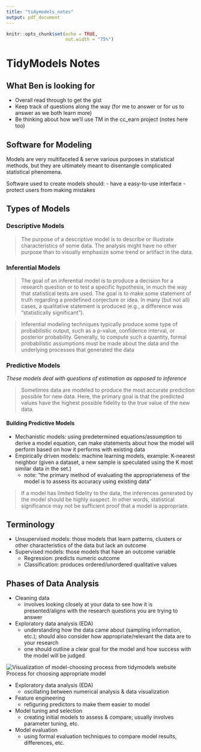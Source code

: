 ```yaml
---
title: "tidymodels_notes"
output: pdf_document
---
```


```r
knitr::opts_chunk$set(echo = TRUE, 
                      out.width = "75%")
```

# TidyModels Notes

## What Ben is looking for
- Overall read through to get the gist
- Keep track of questions along the way (for me to answer or for us to answer as we both learn more)
- Be thinking about how we’ll use TM in the cc_earn project (notes here too)

## Software for Modeling

Models are very multifaceted & serve various purposes in statistical methods, but they are ultimately meant to disentangle complicated statistical phenomena.

Software used to create models should:
- have a easy-to-use interface
- protect users from making mistakes

## Types of Models

### Descriptive Models

> The purpose of a descriptive model is to describe or illustrate characteristics of some data. The analysis might have no other purpose than to visually emphasize some trend or artifact in the data.

### Inferential Models

> The goal of an inferential model is to produce a decision for a research question or to test a specific hypothesis, in much the way that statistical tests are used. The goal is to make some statement of truth regarding a predefined conjecture or idea. In many (but not all) cases, a qualitative statement is produced (e.g., a difference was “statistically significant”).

> Inferential modeling techniques typically produce some type of probabilistic output, such as a p-value, confidence interval, or posterior probability. Generally, to compute such a quantity, formal probabilistic assumptions must be made about the data and the underlying processes that generated the data

### Predictive Models 
*These models deal with questions of estimation as opposed to inference*

> Sometimes data are modeled to produce the most accurate prediction possible for new data. Here, the primary goal is that the predicted values have the highest possible fidelity to the true value of the new data.

#### Building Predictive Models
- Mechanistic models: using predetermined equations/assumption to derive a model equation, can make statements about how the model will perform based on how it performs with existing data
- Empirically driven models: machine learning models, example: K-nearest neighbor (given a dataset, a new sample is speculated using the K most similar data in the set.)
    - note: "the primary method of evaluating the appropriateness of the model is to assess its accuracy using existing data"
    
> If a model has limited fidelity to the data, the inferences generated by the model should be highly suspect. In other words, statistical significance may not be sufficient proof that a model is appropriate.

## Terminology

- Unsupervised models: those models that learn patterns, clusters or other characteristics of the data but lack an outcome
- Supervised models: those models that have an outcome variable
    - Regression: predicts numeric outcome
    - Classification: produces ordered/unordered qualitative values
    
## Phases of Data Analysis

- Cleaning data
  - involves looking closely at your data to see how it is presented/aligns with the research questions you are trying to answer
- Exploratory data analysis (EDA)
  - understanding how the data came about (sampling information, etc.); should also consider how appropriate/relevant the data are to your research
  - one should outline a clear goal for the model and how success with the model will be judged
  
  
![Visualization of model-choosing process from tidymodels website](../modeling-process.png)
Process for choosing appropriate model

- Exploratory data analysis (EDA)
  - oscillating between numerical analysis & data visualization
- Feature engineering
  - refiguring predictors to make them easier to model
- Model tuning and selection
  - creating initial models to assess & compare; usually involves parameter tuning, etc.
- Model evaluation
  - using formal evaluation techniques to compare model results, differences, etc.
    

